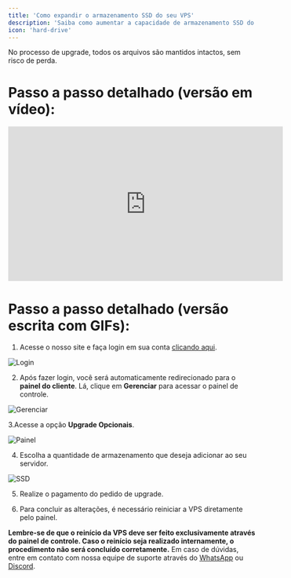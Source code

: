 ```yaml
---
title: 'Como expandir o armazenamento SSD do seu VPS'
description: 'Saiba como aumentar a capacidade de armazenamento SSD do seu VPS para acomodar mais dados e melhorar o desempenho do seu servidor.'
icon: 'hard-drive'
---
```


<Warning>No processo de upgrade, todos os arquivos são mantidos intactos, sem risco de perda.</Warning>

# **Passo a passo detalhado (versão em vídeo):**

<iframe width="560" height="315" src="https://www.youtube.com/embed/h3ZcLrZtviI?si=Ivq1A_P7bQl15iJ9" title="YouTube video player" frameborder="0" allow="accelerometer; autoplay; clipboard-write; encrypted-media; gyroscope; picture-in-picture; web-share" referrerpolicy="strict-origin-when-cross-origin" allowfullscreen></iframe>

# **Passo a passo detalhado (versão escrita com GIFs):**

1. Acesse o nosso site e faça login em sua conta [clicando aqui](https://cliente.sb4host.com.br/login).


![Login](https://i.imgur.com/x9R9amj.gif)


2. Após fazer login, você será automaticamente redirecionado para o **painel do cliente**. Lá, clique em **Gerenciar** para acessar o painel de controle.

![Gerenciar](https://i.imgur.com/AYW5llM.gif)

3.Acesse a opção **Upgrade Opcionais**.

![Painel](https://i.imgur.com/c25L6Yw.gif)

4. Escolha a quantidade de armazenamento que deseja adicionar ao seu servidor.

![SSD](https://i.imgur.com/aj9pVHF.gif)

5. Realize o pagamento do pedido de upgrade.

6. Para concluir as alterações, é necessário reiniciar a VPS diretamente pelo painel.


<Warning>**Lembre-se de que o reinício da VPS deve ser feito exclusivamente através do painel de controle. Caso o reinício seja realizado internamente, o procedimento não será concluído corretamente.**</Warning>
<Note>Em caso de dúvidas, entre em contato com nossa equipe de suporte através do [WhatsApp](https://api.whatsapp.com/send/?phone=5511910603976&text=Ol%C3%A1%2C+gostaria+de+uma+ajuda%21&type=phone_number&app_absent=0) ou [Discord](https://discord.com/invite/wfx9C73).</Note>